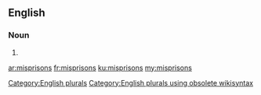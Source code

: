 ==English==

===Noun===
{{head|en}}

# {{plural of|misprison}}

[[Category:English plurals]][[Category:English plurals using obsolete wikisyntax]]

[[ar:misprisons]]
[[fr:misprisons]]
[[ku:misprisons]]
[[my:misprisons]]